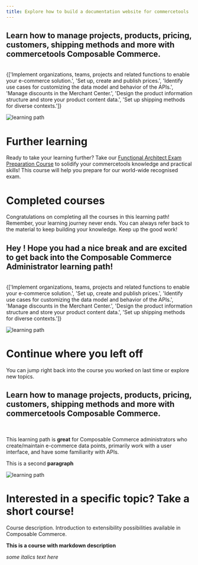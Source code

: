```yaml
---
title: Explore how to build a documentation website for commercetools
---
```



<IfUserLoggedIn>
<IfLearningPathComplete>
<h2>Learn how to manage projects, products, pricing, customers, shipping methods and more with commercetools Composable Commerce.</h2>
<br />
<Cards>
<LearningObjectivesCard title="You know how to:">
{['Implement organizations, teams, projects and related functions to enable your e-commerce solution.',
'Set up, create and publish prices.',
'Identify use cases for customizing the data model and behavior of the APIs.',
'Manage discounts in the Merchant Center.',
'Design the product information structure and store your product content data.',
'Set up shipping methods for diverse contexts.']}
</LearningObjectivesCard>
  <ImageCard>

![learning path](/content/files/logged-in-learning-path-complete.svg)

  </ImageCard>
</Cards>

<h1>Further learning</h1>

Ready to take your learning further? Take our [Functional Architect Exam Preparation Course](/) to solidify your commercetools knowledge and practical skills! This course will help you prepare for our world-wide recognised exam.

<h1>Completed courses</h1>

Congratulations on completing all the courses in this learning path! Remember, your learning journey never ends. You can always refer back to the material to keep building your knowledge. Keep up the good work!
</IfLearningPathComplete>
<IfLearningPathNotComplete>

<h2>Hey <FirstName />! Hope you had a nice break and are excited to get back into the Composable Commerce Administrator learning path!</h2>
<br/>
<Cards>
<LearningObjectivesCard title="Learning objectives">
{['Implement organizations, teams, projects and related functions to enable your e-commerce solution.',
'Set up, create and publish prices.',
'Identify use cases for customizing the data model and behavior of the APIs.',
'Manage discounts in the Merchant Center.',
'Design the product information structure and store your product content data.',
'Set up shipping methods for diverse contexts.']}
</LearningObjectivesCard>
  <ImageCard>

![learning path](/content/files/logged-in-learning-path.svg)

  </ImageCard>
</Cards>

<h1>Continue where you left off</h1>

You can jump right back into the course you worked on last time or explore new topics.
</IfLearningPathNotComplete>
</IfUserLoggedIn>

<IfUserLoggedOut>

<h2>Learn how to manage projects, products, pricing, customers, shipping methods and more with commercetools Composable Commerce.</h2>
<br />
<Cards>
  <LearningPathCard title="Overview" duration="1 hour 25 minutes | 7 courses" productName="Composable Commerce">

This learning path is **great** for Composable Commerce administrators who create/maintain e-commerce data points, primarily work with a user interface, and have some familiarity with APIs.

This is a second **paragraph**

  </LearningPathCard>
  <ImageCard>

![learning path](/content/files/logged-out-learning-path.svg)

  </ImageCard>
</Cards>

<LoginOrGuest href="/course-1/overview" />

<h1>Interested in a specific topic? Take a short course!</h1>
</IfUserLoggedOut>

<Cards narrow clickable>
<CourseCard duration="30 min" title="Self-learning course 1" href="course-1/overview" courseId="66">Course description. Introduction to extensibility possibilities available in Composable Commerce. </CourseCard>
<CourseCard duration="30 min" title="Self-learning course 2" href="course-2/overview" courseId="69">

**This is a course with markdown description**

_some italics text here_

</CourseCard>
</Cards>
